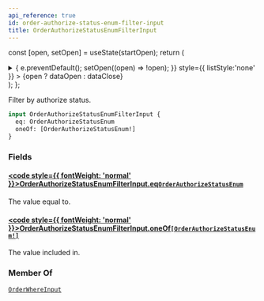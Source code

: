 ```yaml
---
api_reference: true
id: order-authorize-status-enum-filter-input
title: OrderAuthorizeStatusEnumFilterInput
---
```






const [open, setOpen] = useState(startOpen);
return (
<details {...(open ? { open: true } : {})} className="details" style={{ border:'none', boxShadow:'none', background:'var(--ifm-background-color)' }}>
<summary
onClick={(e) => {
e.preventDefault();
setOpen((open) => !open);
}}
style={{ listStyle:'none' }} >
{open ? dataOpen : dataClose}
</summary>
{open && children}
</details>
);
};

Filter by authorize status.

```graphql
input OrderAuthorizeStatusEnumFilterInput {
  eq: OrderAuthorizeStatusEnum
  oneOf: [OrderAuthorizeStatusEnum!]
}
```

### Fields

#### [<code style={{ fontWeight: 'normal' }}>OrderAuthorizeStatusEnumFilterInput.<b>eq</b></code>](#)<Bullet />[`OrderAuthorizeStatusEnum`](../../../api-reference/orders/enums/order-authorize-status-enum.mdx) <Badge class="badge badge--secondary" text="enum"/> <Badge class="badge badge--secondary" text="orders"/>

The value equal to.

#### [<code style={{ fontWeight: 'normal' }}>OrderAuthorizeStatusEnumFilterInput.<b>oneOf</b></code>](#)<Bullet />[`[OrderAuthorizeStatusEnum!]`](../../../api-reference/orders/enums/order-authorize-status-enum.mdx) <Badge class="badge badge--secondary" text="list"/> <Badge class="badge badge--secondary" text="enum"/> <Badge class="badge badge--secondary" text="orders"/>

The value included in.

### Member Of

[`OrderWhereInput`](../../../api-reference/orders/inputs/order-where-input.mdx) <Badge class="badge badge--secondary" text="input"/>
